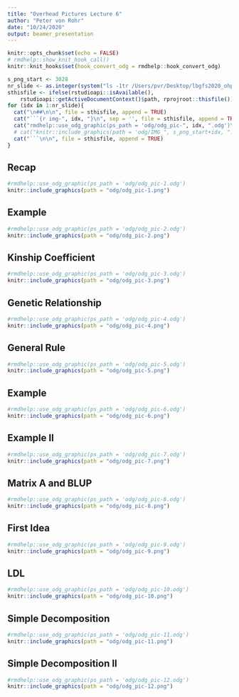 ```yaml
---
title: "Overhead Pictures Lecture 6"
author: "Peter von Rohr"
date: "10/24/2020"
output: beamer_presentation
---
```


```r
knitr::opts_chunk$set(echo = FALSE)
# rmdhelp::show_knit_hook_call()
knitr::knit_hooks$set(hook_convert_odg = rmdhelp::hook_convert_odg)
```



```r
s_png_start <- 3028
nr_slide <- as.integer(system("ls -1tr /Users/pvr/Desktop/lbgfs2020_ohp/*.png | wc -l", intern = TRUE))
sthisfile <- ifelse(rstudioapi::isAvailable(),
    rstudioapi::getActiveDocumentContext()$path, rprojroot::thisfile())
for (idx in 1:nr_slide){
  cat("\n##\n\n", file = sthisfile, append = TRUE)
  cat("```{r img-", idx, "}\n", sep = '', file = sthisfile, append = TRUE)
  cat("rmdhelp::use_odg_graphic(ps_path = 'odg/odg_pic-", idx, ".odg')\n", sep = '', file = sthisfile, append = TRUE)
  # cat("knitr::include_graphics(path = 'odg/IMG_", s_png_start+idx, ".png')\n", sep = '', file = sthisfile, append = TRUE)
  cat("```\n\n", file = sthisfile, append = TRUE)
}
``` 

## Recap

```r
#rmdhelp::use_odg_graphic(ps_path = 'odg/odg_pic-1.odg')
knitr::include_graphics(path = "odg/odg_pic-1.png")
```


## Example

```r
#rmdhelp::use_odg_graphic(ps_path = 'odg/odg_pic-2.odg')
knitr::include_graphics(path = "odg/odg_pic-2.png")
```


## Kinship Coefficient

```r
#rmdhelp::use_odg_graphic(ps_path = 'odg/odg_pic-3.odg')
knitr::include_graphics(path = "odg/odg_pic-3.png")
```


## Genetic Relationship

```r
#rmdhelp::use_odg_graphic(ps_path = 'odg/odg_pic-4.odg')
knitr::include_graphics(path = "odg/odg_pic-4.png")
```


## General Rule

```r
#rmdhelp::use_odg_graphic(ps_path = 'odg/odg_pic-5.odg')
knitr::include_graphics(path = "odg/odg_pic-5.png")
```


## Example

```r
#rmdhelp::use_odg_graphic(ps_path = 'odg/odg_pic-6.odg')
knitr::include_graphics(path = "odg/odg_pic-6.png")
```


## Example II

```r
#rmdhelp::use_odg_graphic(ps_path = 'odg/odg_pic-7.odg')
knitr::include_graphics(path = "odg/odg_pic-7.png")
```


## Matrix A and BLUP

```r
#rmdhelp::use_odg_graphic(ps_path = 'odg/odg_pic-8.odg')
knitr::include_graphics(path = "odg/odg_pic-8.png")
```


## First Idea

```r
#rmdhelp::use_odg_graphic(ps_path = 'odg/odg_pic-9.odg')
knitr::include_graphics(path = "odg/odg_pic-9.png")
```


## LDL

```r
#rmdhelp::use_odg_graphic(ps_path = 'odg/odg_pic-10.odg')
knitr::include_graphics(path = "odg/odg_pic-10.png")
```


## Simple Decomposition

```r
#rmdhelp::use_odg_graphic(ps_path = 'odg/odg_pic-11.odg')
knitr::include_graphics(path = "odg/odg_pic-11.png")
```


## Simple Decomposition II

```r
#rmdhelp::use_odg_graphic(ps_path = 'odg/odg_pic-12.odg')
knitr::include_graphics(path = "odg/odg_pic-12.png")
```
            
